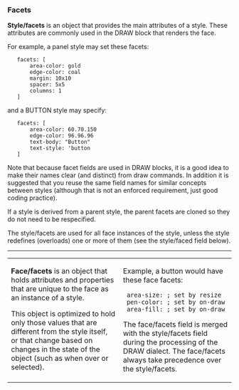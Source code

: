 ===Facets===

'''Style/facets''' is an object that provides the main attributes of a style. These attributes are commonly used in the DRAW block that renders the face.

For example, a panel style may set these facets:

    facets: [
        area-color: gold
        edge-color: coal
        margin: 10x10
        spacer: 5x5
        columns: 1
    ]

and a BUTTON style may specify:

    facets: [
        area-color: 60.70.150
        edge-color: 96.96.96
        text-body: "Button"
        text-style: 'button
    ]

Note that because facet fields are used in DRAW blocks, it is a good idea to make their names clear (and distinct) from draw commands. In addition it is suggested that you reuse the same field names for similar concepts between styles (although that is not an enforced requirement, just good coding practice).

If a style is derived from a parent style, the parent facets are cloned so they do not need to be respecified.

The style/facets are used for all face instances of the style, unless the style redefines (overloads) one or more of them (see the style/faced field below).
----------------------------------------------------------------------------

<TABLE CELLPADDING=10 CELLSPACING=10><TR><TD WIDTH=50% VALIGN=TOP>
'''Face/facets''' is an object that holds attributes and properties that are unique to the face as an instance of a style.

This object is optimized to hold only those values that are different from the style itself, or that change based on changes in the state of the object (such as when over or selected).
</TD><TD VALIGN=TOP>
Example, a button would have these face facets:

  area-size: ; set by resize
  pen-color: ; set by on-draw
  area-fill: ; set by on-draw

The face/facets field is merged with the style/facets field during the processing of the DRAW dialect. The face/facets always take precedence over the style/facets.
</TD></TR></TABLE>